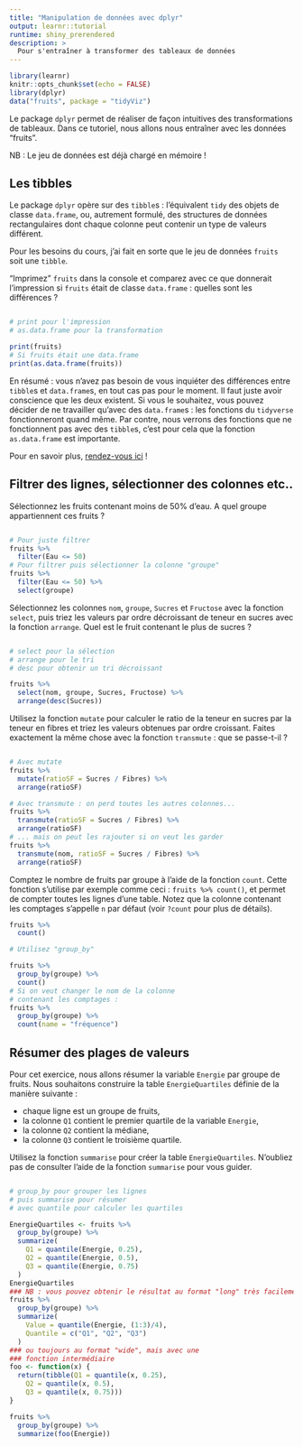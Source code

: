 ```yaml
---
title: "Manipulation de données avec dplyr"
output: learnr::tutorial
runtime: shiny_prerendered
description: >
  Pour s'entraîner à transformer des tableaux de données 
---
```


```r
library(learnr)
knitr::opts_chunk$set(echo = FALSE)
library(dplyr)
data("fruits", package = "tidyViz")
```

Le package `dplyr` permet de réaliser de façon intuitives des transformations de tableaux. Dans ce tutoriel, nous allons nous entraîner avec les données "fruits". 

NB : Le jeu de données est déjà chargé en mémoire !

## Les tibbles

Le package `dplyr` opère sur des `tibble`s : l'équivalent `tidy` des objets de classe `data.frame`, ou, autrement formulé, des structures de données rectangulaires dont chaque colonne peut contenir un type de valeurs différent.

Pour les besoins du cours, j'ai fait en sorte que le jeu de données `fruits` soit une `tibble`. 

"Imprimez" `fruits` dans la console et comparez avec ce que donnerait l'impression si `fruits` était de classe `data.frame` : quelles sont les différences ?

```r

```

```r
# print pour l'impression 
# as.data.frame pour la transformation
```

```r
print(fruits)
# Si fruits était une data.frame
print(as.data.frame(fruits))
```

En résumé : vous n'avez pas besoin de vous inquiéter des différences entre `tibble`s et `data.frame`s, en tout cas pas pour le moment. Il faut juste avoir conscience que les deux existent. Si vous le souhaitez, vous pouvez décider de ne travailler qu'avec des `data.frame`s : les fonctions du `tidyverse` fonctionneront quand même. Par contre, nous verrons des fonctions que ne fonctionnent pas avec des `tibble`s, c'est pour cela que la fonction `as.data.frame` est importante.

Pour en savoir plus, [rendez-vous ici](https://r4ds.had.co.nz/tibbles.html) !

## Filtrer des lignes, sélectionner des colonnes etc..

Sélectionnez les fruits contenant moins de 50% d'eau. A quel groupe appartiennent ces fruits ?

```r

```

```r
# Pour juste filtrer
fruits %>%
  filter(Eau <= 50)
# Pour filtrer puis sélectionner la colonne "groupe"
fruits %>%
  filter(Eau <= 50) %>%
  select(groupe)
```

Sélectionnez les colonnes `nom`, `groupe`, `Sucres` et `Fructose` avec la fonction `select`, puis triez les valeurs par ordre décroissant de teneur en sucres avec la fonction `arrange`. Quel est le fruit contenant le plus de sucres ?

```r

  
```

```r
# select pour la sélection
# arrange pour le tri
# desc pour obtenir un tri décroissant
```

```r
fruits %>%
  select(nom, groupe, Sucres, Fructose) %>%
  arrange(desc(Sucres))
```

Utilisez la fonction `mutate` pour calculer le ratio de la teneur en sucres par la teneur en fibres et triez les valeurs obtenues par ordre croissant. Faites exactement la même chose avec la fonction `transmute` : que se passe-t-il ?

```r

```

```r
# Avec mutate
fruits %>%
  mutate(ratioSF = Sucres / Fibres) %>%
  arrange(ratioSF)

# Avec transmute : on perd toutes les autres colonnes...
fruits %>%
  transmute(ratioSF = Sucres / Fibres) %>%
  arrange(ratioSF)
# ... mais on peut les rajouter si on veut les garder
fruits %>%
  transmute(nom, ratioSF = Sucres / Fibres) %>%
  arrange(ratioSF)
```

Comptez le nombre de fruits par groupe à l'aide de la fonction `count`. Cette fonction s'utilise par exemple comme ceci : `fruits %>% count()`, et permet de compter toutes les lignes d'une table. Notez que la colonne contenant les comptages s'appelle `n` par défaut (voir `?count` pour plus de détails).

```r
fruits %>%
  count()
```

```r
# Utilisez "group_by"
```

```r
fruits %>%
  group_by(groupe) %>%
  count()
# Si on veut changer le nom de la colonne 
# contenant les comptages :
fruits %>%
  group_by(groupe) %>%
  count(name = "fréquence")
```

## Résumer des plages de valeurs

Pour cet exercice, nous allons résumer la variable `Energie` par groupe de fruits. Nous souhaitons construire la table `EnergieQuartiles` définie de la manière suivante : 

  * chaque ligne est un groupe de fruits,
  * la colonne `Q1` contient le premier quartile de la variable `Energie`,
  * la colonne `Q2` contient la médiane,
  * la colonne `Q3` contient le troisième quartile.

Utilisez la fonction `summarise` pour créer la table `EnergieQuartiles`. N'oubliez pas de consulter l'aide de la fonction `summarise` pour vous guider.


```r

```

```r
# group_by pour grouper les lignes
# puis summarise pour résumer
# avec quantile pour calculer les quartiles
```

```r
EnergieQuartiles <- fruits %>%
  group_by(groupe) %>%
  summarize(
    Q1 = quantile(Energie, 0.25),
    Q2 = quantile(Energie, 0.5),
    Q3 = quantile(Energie, 0.75)
  )
EnergieQuartiles
### NB : vous pouvez obtenir le résultat au format "long" très facilement avec summarise : 
fruits %>%
  group_by(groupe) %>%
  summarize(
    Value = quantile(Energie, (1:3)/4),
    Quantile = c("Q1", "Q2", "Q3")
  )
### ou toujours au format "wide", mais avec une 
### fonction intermédiaire
foo <- function(x) {
  return(tibble(Q1 = quantile(x, 0.25),
    Q2 = quantile(x, 0.5),
    Q3 = quantile(x, 0.75)))
}

fruits %>%
  group_by(groupe) %>%
  summarize(foo(Energie))
```


